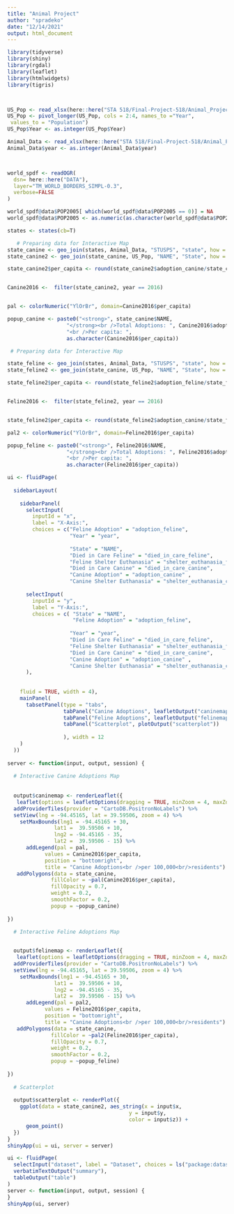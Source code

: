 ```yaml
---
title: "Animal Project"
author: "spradeko"
date: "12/14/2021"
output: html_document
---
```


```r
library(tidyverse)
library(shiny)
library(rgdal)
library(leaflet)
library(htmlwidgets)
library(tigris)



US_Pop <- read_xlsx(here::here("STA 518/Final-Project-518/Animal_Project/US Population (3).xlsx"))
US_Pop <- pivot_longer(US_Pop, cols = 2:4, names_to ="Year", 
 values_to = "Population")
US_Pop$Year <- as.integer(US_Pop$Year)

Animal_Data <- read_xlsx(here::here("STA 518/Final-Project-518/Animal_Project/Animal Data.xlsx"))
Animal_Data$year <- as.integer(Animal_Data$year)



world_spdf <- readOGR( 
  dsn= here::here("DATA"), 
  layer="TM_WORLD_BORDERS_SIMPL-0.3",
  verbose=FALSE
)

world_spdf@data$POP2005[ which(world_spdf@data$POP2005 == 0)] = NA
world_spdf@data$POP2005 <- as.numeric(as.character(world_spdf@data$POP2005)) / 1000000 %>% round(2)

states <- states(cb=T)

```



```r

   # Preparing data for Interactive Map
state_canine <- geo_join(states, Animal_Data, "STUSPS", "state", how = "inner")
state_canine2 <- geo_join(state_canine, US_Pop, "NAME", "State", how = "inner")

state_canine2$per_capita <- round(state_canine2$adoption_canine/state_canine2$Population*1000000,2)


Canine2016 <-  filter(state_canine2, year == 2016)


pal <- colorNumeric("YlOrBr", domain=Canine2016$per_capita)

popup_canine <- paste0("<strong>", state_canine$NAME, 
                   "</strong><br />Total Adoptions: ", Canine2016$adoption_canine,
                   "<br />Per capita: ", 
                   as.character(Canine2016$per_capita))
```

```r

 # Preparing data for Interactive Map

state_feline <- geo_join(states, Animal_Data, "STUSPS", "state", how = "inner")
state_feline2 <- geo_join(state_canine, US_Pop, "NAME", "State", how = "inner")

state_feline2$per_capita <- round(state_feline2$adoption_feline/state_feline2$Population*1000000,2)


Feline2016 <-  filter(state_feline2, year == 2016)


state_feline2$per_capita <- round(state_feline2$adoption_canine/state_feline2$Population*1000000,2)

pal2 <- colorNumeric("YlOrBr", domain=Feline2016$per_capita)

popup_feline <- paste0("<strong>", Feline2016$NAME, 
                   "</strong><br />Total Adoptions: ", Feline2016$adoption_feline,
                   "<br />Per capita: ", 
                   as.character(Feline2016$per_capita))


```

```r
ui <- fluidPage(
  
  sidebarLayout(
    
    sidebarPanel(
      selectInput(
        inputId = "x",
        label = "X-Axis:",
        choices = c("Feline Adoption" = "adoption_feline",
                    "Year" = "year",
                    
                    "State" = "NAME",
                    "Died in Care Feline" = "died_in_care_feline",
                    "Feline Shelter Euthanasia" = "shelter_euthanasia_feline",
                    "Died in Care Canine" = "died_in_care_canine",
                    "Canine Adoption" = "adoption_canine" ,
                    "Canine Shelter Euthanasia" = "shelter_euthanasia_canine")),
      
      selectInput(
        inputId = "y",
        label = "Y-Axis:",
        choices = c( "State" = "NAME",
                     "Feline Adoption" = "adoption_feline",
                     
                    "Year" = "year",
                    "Died in Care Feline" = "died_in_care_feline",
                    "Feline Shelter Euthanasia" = "shelter_euthanasia_feline",
                    "Died in Care Canine" = "died_in_care_canine",
                    "Canine Adoption" = "adoption_canine" ,
                    "Canine Shelter Euthanasia" = "shelter_euthanasia_canine")
      ), 
      
      
    fluid = TRUE, width = 4),
    mainPanel(
      tabsetPanel(type = "tabs",
                  tabPanel("Canine Adoptions", leafletOutput("caninemap")),
                  tabPanel("Feline Adoptions", leafletOutput("felinemap")),
                  tabPanel("Scatterplot", plotOutput("scatterplot"))
                
                  ), width = 12
    ) 
  ))
      
server <- function(input, output, session) {
  
  # Interactive Canine Adoptions Map
  
  
  output$caninemap <- renderLeaflet({
   leaflet(options = leafletOptions(dragging = TRUE, minZoom = 4, maxZoom = 5)) %>%
  addProviderTiles(provider = "CartoDB.PositronNoLabels") %>% 
  setView(lng = -94.45165, lat = 39.59506, zoom = 4) %>% 
    setMaxBounds(lng1 = -94.45165 + 30, 
               lat1 =  39.59506 + 10, 
               lng2 = -94.45165 - 35, 
               lat2 =  39.59506 - 15) %>% 
      addLegend(pal = pal, 
            values = Canine2016$per_capita, 
            position = "bottomright", 
            title = "Canine Adoptions<br />per 100,000<br/>residents") %>% 
   addPolygons(data = state_canine, 
              fillColor = ~pal(Canine2016$per_capita),
              fillOpacity = 0.7, 
              weight = 0.2, 
              smoothFactor = 0.2, 
              popup = ~popup_canine) 
 
})

  # Interactive Feline Adoptions Map
  

  output$felinemap <- renderLeaflet({
   leaflet(options = leafletOptions(dragging = TRUE, minZoom = 4, maxZoom = 5)) %>%
  addProviderTiles(provider = "CartoDB.PositronNoLabels") %>% 
  setView(lng = -94.45165, lat = 39.59506, zoom = 4) %>% 
    setMaxBounds(lng1 = -94.45165 + 30, 
               lat1 =  39.59506 + 10, 
               lng2 = -94.45165 - 35, 
               lat2 =  39.59506 - 15) %>% 
      addLegend(pal = pal2, 
            values = Feline2016$per_capita, 
            position = "bottomright", 
            title = "Canine Adoptions<br />per 100,000<br/>residents") %>% 
   addPolygons(data = state_canine, 
              fillColor = ~pal2(Feline2016$per_capita),
              fillOpacity = 0.7, 
              weight = 0.2, 
              smoothFactor = 0.2, 
              popup = ~popup_feline) 
 
})
  
  # Scatterplot
  
  output$scatterplot <- renderPlot({
    ggplot(data = state_canine2, aes_string(x = input$x,
                                       y = input$y,
                                       color = input$z)) +
      geom_point()
  })
}
shinyApp(ui = ui, server = server)

```



```r

ui <- fluidPage(
  selectInput("dataset", label = "Dataset", choices = ls("package:datasets")),
  verbatimTextOutput("summary"),
  tableOutput("table")
)
server <- function(input, output, session) {
}
shinyApp(ui, server)

```